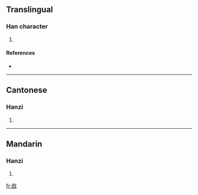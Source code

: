 ==Translingual==

===Han character===
{{Han char|rn=66|rad=攴|as=08|sn=12|four=0864<sub>0</sub>|canj=卜口人大 (YROK)}}

# {{defn|Han|sort=攴08}}

====References====
* {{Han ref|kx=0473.171|dj=0826.110|hdz=21465.070|uh=6568|ud=25960|bh=D977|bd=55671}}

----

==Cantonese==

===Hanzi===
{{yue-hanzi|jyut=|y=tau2}}

# {{defn|Cantonese|sort=攴08}}

----

==Mandarin==

===Hanzi===
{{cmn-hanzi|pin=[[dǒu]] ([[dou3]])|wg=tou<sup>3</sup>}}

# {{defn|Mandarin|sort=攴08}}

[[fr:敨]]